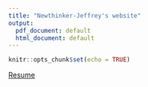 ```yaml
---
title: "Newthinker-Jeffrey's website"
output:
  pdf_document: default
  html_document: default
---
```


```r
knitr::opts_chunk$set(echo = TRUE)
```

[Resume](https://newthinker-jeffrey.github.io/resume.html)
